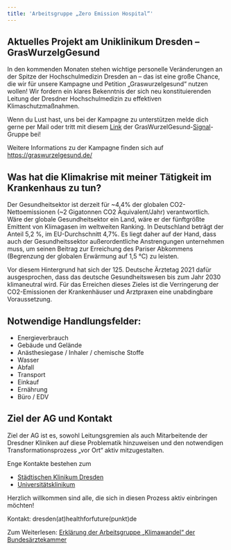 ```yaml
---
title: 'Arbeitsgruppe „Zero Emission Hospital“'
---
```



::: {.callout-tip}
## Aktuelles Projekt am Uniklinikum Dresden – GrasWurzelgGesund 



In den kommenden Monaten stehen wichtige personelle Veränderungen an der Spitze der Hochschulmedizin Dresden an – das ist eine große Chance, die wir für unsere Kampagne und Petition „Graswurzelgesund“ nutzen wollen! Wir fordern ein klares Bekenntnis der sich neu konstituierenden Leitung der Dresdner Hochschulmedizin zu effektiven Klimaschutzmaßnahmen. 

Wenn du Lust hast, uns bei der Kampagne zu unterstützen melde dich gerne per Mail oder tritt mit diesem [Link](https://signal.group/#CjQKIDh6EFRxpkJBwy1onl21FlMoOnqu74Owc2Tha9rb1oBsEhBo912oRq88p9McaeI1JC71) der GrasWurzelGesund-[Signal](https://de.wikipedia.org/wiki/Signal_(Messenger))-Gruppe bei!

Weitere Informations zu der Kampagne finden sich auf [https://graswurzelgesund.de/](https://graswurzelgesund.de/)
:::

## Was hat die Klimakrise mit meiner Tätigkeit im Krankenhaus zu tun?

Der Gesundheitsektor ist derzeit für ~4,4% der globalen CO2-Nettoemissionen (~2 Gigatonnen CO2 Äquivalent/Jahr) verantwortlich. Wäre der globale Gesundheitsektor ein Land, wäre er der fünftgrößte Emittent von Klimagasen im weltweiten Ranking. In Deutschland beträgt der Anteil 5,2 %, im EU-Durchschnitt 4,7%.  Es liegt daher auf der Hand, dass auch der Gesundheitssektor außerordentliche Anstrengungen unternehmen muss, um seinen Beitrag zur Erreichung des Pariser Abkommens (Begrenzung der globalen Erwärmung auf 1,5 °C) zu leisten.

Vor diesem Hintergrund hat sich der 125. Deutsche Ärztetag 2021 dafür ausgesprochen, dass das deutsche Gesundheitswesen bis zum Jahr 2030 klimaneutral wird. Für das Erreichen dieses Zieles ist die Verringerung der CO2-Emissionen der Krankenhäuser und Arztpraxen eine unabdingbare Voraussetzung.

## Notwendige Handlungsfelder:

* Energieverbrauch
* Gebäude und Gelände
* Anästhesiegase / Inhaler / chemische Stoffe
* Wasser
* Abfall
* Transport
* Einkauf
* Ernährung
* Büro / EDV

## Ziel der AG und Kontakt
Ziel der AG ist es, sowohl Leitungsgremien als auch Mitarbeitende der Dresdner Kliniken auf diese Problematik hinzuweisen und den notwendigen Transformationsprozess „vor Ort“ aktiv mitzugestalten. 

Enge Kontakte bestehen zum

* [Städtischen Klinikum Dresden](https://www.klinikum-dresden.de/klimaschutz-path-20,3774.html)
* [Universitätsklinikum](https://www.uniklinikum-dresden.de/de/das-klinikum/umwelt)

Herzlich willkommen sind alle, die sich in diesen Prozess aktiv einbringen möchten!

Kontakt: dresden(at)healthforfuture(punkt)de

Zum Weiterlesen: [Erklärung der Arbeitsgruppe „Klimawandel“ der Bundesärztekammer](https://www.bundesaerztekammer.de/fileadmin/user_upload/BAEK/Themen/Klimawandel/Handlungsfelder_im_Krankenhaus_zur_Klimaneutralitaet.pdf)

